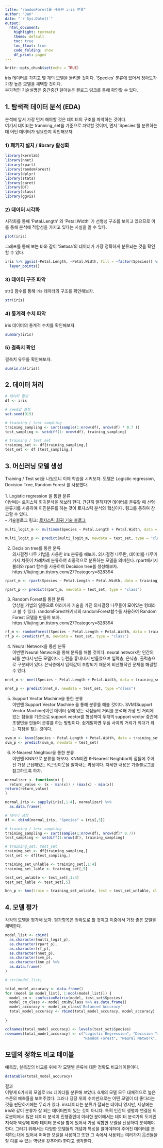 ```yaml
---
title: "randomForest를 사용한 iris 분류"
author: "Jun"
date: "`r Sys.Date()`"
output: 
  html_document:
    highlight: textmate
    theme: default
    toc: true
    toc_float: true
    code_folding: show
    df_print: paged
---
```


```r
knitr::opts_chunk$set(echo = TRUE)
```

iris 데이터를 가지고 몇 개의 모델을 돌려볼 것이다. 'Species' 분류에 있어서 정확도가 가장 높은 모델을 채택할 것이다. <br> 부가적인 기술설명은 중간중간 달아놓은 블로그 링크를 통해 확인할 수 있다. 

## 1. 탐색적 데이터 분석 (EDA) 
분석에 앞서 가장 먼저 해야할 것은 데이터의 구조를 파악하는 것이다. <br>
여기서 데이터는 tranining_set을 기준으로 파악할 것이며, 먼저 'Species'를 분류하는데 어떤 데이터가 필요한지 확인해보자.


### 1) 패키지 설치 / library 활성화
```r
library(kernlab)
library(nnet)
library(rpart)
library(randomForest)
library(dplyr)
library(stats)
library(caret)
library(DT)
library(class)
library(ggvis)
```


### 2) 데이터 시각화
시각화를 통해 'Petal.Length' 와 'Petal.Width' 가 선형성 구조를 보이고 있으므로 이를 통해 분석에 적합성을 가지고 있다는 사실을 알 수 있다.<br>

```r
plot(iris)
```

그래프를 통해 보는 바와 같이 'Setosa'의 데이터가 가장 정확하게 분류되는 것을 확인할 수 있다.
```r
iris %>% ggvis(~Petal.Length, ~Petal.Width, fill = ~factor(Species)) %>% 
  layer_points()
```

### 3) 데이터 구조 파악
str() 함수를 통해 iris 데이터의 구조를 확인해보자.

```r
str(iris)
```

### 4) 통계적 수치 파악
iris 데이터의 통계적 수치를 확인해보자.

```r
summary(iris)
```

### 5) 결측치 확인
결측치 유무를 확인해보자.

```r
sum(is.na(iris))
```

## 2. 데이터 처리
```r
# 데이터 할당 
df <- iris

# seed값 설정
set.seed(919)

# training / test sampling
training_sampling <- sort(sample(1:nrow(df), nrow(df) * 0.7 ))
test_sampling <- setdiff(1: nrow(df), training_sampling)

# training / test set
training_set <- df[training_sampling,]
test_set <- df [test_sampling,]
```


## 3. 머신러닝 모델 생성
Training / Test set을 나눴으니 이제 학습을 시켜보자. 모델은 Logistic regression, Decision Tree, Random Forest 를 사용했다. <br>
<br>
1. Logistic regression 을 통한 분류<br>
이번에는 로지스틱 회귀분석을 해보려 한다. 간단히 말하자면 데이터를 분류할 때 선형분류기를 사용하여 이진분류를 하는 것이 로지스틱 분석의 핵심이다.
링크를 통하여 참고할 수 있다.<br>
- 기술블로그 링크: [로지스틱 회귀 기술 블로그](https://liujingjun.tistory.com/25?category=828394)

```r
multi_logit_m <- multinom(Species ~ Petal.Length + Petal.Width, data = training_set)
```

```r
multi_logit_p <- predict(multi_logit_m, newdata = test_set, type = "class")
```

2. Decision tree를 통한 분류<br>
의사결정 나무 기법을 사용한 iris 분류를 해보자. 의사결정 나무란, 데이터를 나무가 가지 치듯이 차례차례 분류하여 최종적으로 분류하는 모델을 의미한다. rpart패키지 불러와 rpart 함수를 사용하여 Decision tree를 생성해보자.<br>
https://liujingjun.tistory.com/27?category=828394

```r
rpart_m <- rpart(Species ~ Petal.Length + Petal.Width, data = training_set)

rpart_p <- predict(rpart_m, newdata = test_set, type = "class")
```

3. Random Forest를 통한 분류<br>
앙상블 기법의 일종으로 여러가지 기술을 가진 의사결정 나무들이 모여있는 형태라고 볼 수 있다. randomForest패키지의 randomForest함수를 사용하여 Random Forest 모델을 만들어 보자.<br>
https://liujingjun.tistory.com/27?category=828394

```r
rf_m <- randomForest(Species ~ Petal.Length + Petal.Width, data = training_set)
rf_p <- predict(rf_m, newdata = test_set, type = "class")

```

4. Neural Network을 통한 분류<br>
이번엔 Neural Network을 통해 분류를 해볼 것이다. neural network란 인간의 뇌를 본따서 만든 모델이다. 뉴런을 흉내내서 만들었으며 입력층, 은닉층, 출력층으로 구분되어 있다. 은닉층에서 입력값이 조합되기 때문에 비선형적인 문제를 해결할 수 있다.
```r
nnet_m <- nnet(Species ~ Petal.Length + Petal.Width, data = training_set, size = 3)
```

```r
nnet_p <- predict(nnet_m, newdata = test_set, type ="class")
```

5. Support Vector Machine을 통한 분류<br>
이번엔 Support Vector Machine 을 통해 분류를 해볼 것이다. SVM(Support Vector Machine)이란 데이터 상에 있는 각점들의 거리를 분석해 가장 먼 거리에 있는 점들을 기준으로 support vector를 형성하여 두개의 support vector 중간에 초평면을 만들어 분류를 하는 방법이다. 쉽게말하면 두점 사이의 거리가 최대가 되는 지점을 찾는 것이다.

```r
svm_m <- ksvm(Species ~ Petal.Length + Petal.Width, data = training_set)
svm_p <- predict(svm_m, newdata = test_set)
```

6. K-Nearest Neighbor을 통한 분류<br>
이번엔 KNN으로 분류를 해보자. KNN이란 K-Nearest Neighbor의 점들에 주어진 가장 근접해있는 K근접이웃을 알아내는 과정이다. 자세한 내용은 기술블로그를 참고하도록 하자.
```r
normalizer <- function(x) {
  return_value <- (x - min(x)) / (max(x) - min(x))
return(return_value)
}

```


```r
normal_iris <- sapply(iris[,1:4], normalizer) %>% 
  as.data.frame()

# 데이터 생성
df <- cbind(normal_iris, "Species" = iris[,5])

# training / test sampling
training_sampling <- sort(sample(1:nrow(df), nrow(df)* 0.7))
test_sampling <- setdiff(1:nrow(df), training_sampling)

# training_set, test_set
training_set <- df[training_sampling,]
test_set <- df[test_sampling,]

training_set_unlable <- training_set[,1:4]
training_set_lable <- training_set[,5]

test_set_unlable <- test_set[,1:4]
test_set_lable <- test_set[,5]

knn_p <- knn(train = training_set_unlable, test = test_set_unlable, cl = training_set_lable, k =3)
```


## 4. 모델 평가 <br>
각각의 모델을 평가해 보자. 평가항목은 정확도로 할 것이고 이중에서 가장 좋은 모델을 채택한다.
```r
model_list <- cbind(
  as.character(multi_logit_p),
  as.character(rpart_p),
  as.character(rf_p),
  as.character(nnet_p),
  as.character(svm_p),
  as.character(knn_p) %>% 
  as.data.frame()
)

# str(model_list)

total_model_accuracy <- data.frame()
for (model in model_list[, 1:ncol(model_list)]) {
  model_cm <- confusionMatrix(model, test_set$Species)
  model_cm_class <- model_cm$byClass %>% as.data.frame()
  model_accuracy <- model_cm_class$'Balanced Accuracy'
  total_model_accuracy <- rbind(total_model_accuracy, model_accuracy)
  
}

colnames(total_model_accuracy) <- levels(test_set$Species)
rownames(total_model_accuracy) <- c("Logistic Regression", "Decision Tree",
                                    "Random Forest", "Neural Network", "Support Vector Machine","KNN")

```


## 모델의 정확도 비교 테이블<br>
예측값, 실측값의 비교를 위해 각 모델별 분류에 대한 정확도 비교테이블이다.

```r
datatable(total_model_accuracy)
```
결과<br>
이렇게 6가지의 모델로 iris 데이터를 분류해 보았다. 6개의 모델 모두 대체적으로 높은 수준의 예측률을 보여주었다. 그러나 당장 위의 수치만으로는 어떤 모델이 더 좋다라는 것을 판단하기에는 무리가 있다. iris데이터는 분류가 잘되는 데이터 였지만, 세상에는 iris와 같이 분류가 잘 되는 데이터만이 있는 것이 아니다. 특히 인간의 생명과 연결된 의료분야에서 많은 데이터 분석이 진행중인데 이러한 분야에서는 데이터 분석가의 도메인 지식과 역량에 따라 데이터 분석을 함에 있어서 가장 적합한 모델을 선정하여 분석해야한다. 그러기 위해서는 다양한 모델들의 개념과 특성을 알아야하며 주어진 데이터를 분석하는대에 있어서 어떠한 모델을 사용하고 또한 그 속에서 사용되는 여러가지 옵션들을 잘 다룰 수 있는 역량을 갖추어야 한다고 생각한다.